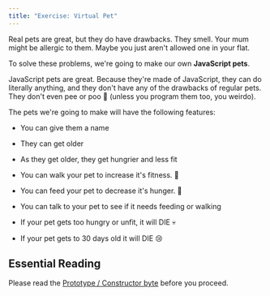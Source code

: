 ```yaml
---
title: "Exercise: Virtual Pet"
---
```


Real pets are great, but they do have drawbacks. They smell. Your mum might be allergic to them. Maybe you just aren't allowed one in your flat.

To solve these problems, we're going to make our own **JavaScript pets**.

JavaScript pets are great. Because they're made of JavaScript, they can do literally anything, and they don't have any of the drawbacks of regular pets. They don't even pee or poo :poop: (unless you program them too, you weirdo).

The pets we're going to make will have the following features:

- You can give them a name

- They can get older

- As they get older, they get hungrier and less fit

- You can walk your pet to increase it's fitness. :runner:

- You can feed your pet to decrease it's hunger. :pizza:

- You can talk to your pet to see if it needs feeding or walking

- If your pet gets too hungry or unfit, it will DIE :skull:

- If your pet gets to 30 days old it will DIE :cry:

## Essential Reading

Please read the [Prototype / Constructor byte](https://hackmd.io/s/SkKc3RFHV) before you proceed.